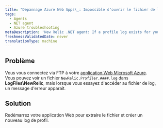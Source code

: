 ```yaml
---
title: "Dépannage Azure Web Apps\_: Impossible d'ouvrir le fichier de log"
tags:
  - Agents
  - NET agent
  - Azure troubleshooting
metaDescription: 'New Relic .NET agent: If a profile log exists for your Azure Web App but you cannot view it, restart your web app.'
freshnessValidatedDate: never
translationType: machine
---
```


## Problème

Vous vous connectez via FTP à votre [application Web Microsoft Azure](/docs/agents/net-agent/azure-installation/install-app-azure-web-apps). Vous pouvez voir un fichier `NewRelic.Profiler.####.log` dans <DNT>**LogFiles\NewRelic**</DNT>, mais lorsque vous essayez d&apos;accéder au fichier de log, un message d&apos;erreur apparaît.

## Solution

Redémarrez votre application Web pour extraire le fichier et créer un nouveau log de profil.